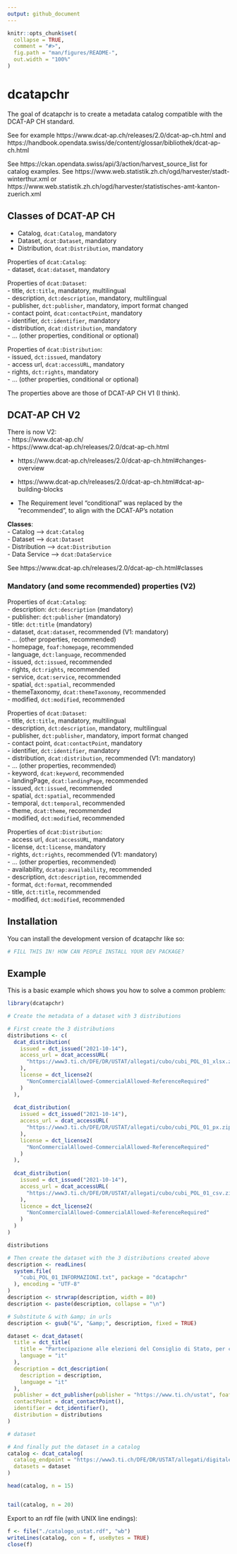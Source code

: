 ```yaml
---
output: github_document
---
```


<!-- README.md is generated from README.Rmd. Please edit that file -->

```r
knitr::opts_chunk$set(
  collapse = TRUE,
  comment = "#>",
  fig.path = "man/figures/README-",
  out.width = "100%"
)
```

# dcatapchr


The goal of dcatapchr is to create a metadata catalog compatible with the 
DCAT-AP CH standard.

See for example https://www.dcat-ap.ch/releases/2.0/dcat-ap-ch.html and https://handbook.opendata.swiss/de/content/glossar/bibliothek/dcat-ap-ch.html  

See https://ckan.opendata.swiss/api/3/action/harvest_source_list for catalog examples. See https://www.web.statistik.zh.ch/ogd/harvester/stadt-winterthur.xml or https://www.web.statistik.zh.ch/ogd/harvester/statistisches-amt-kanton-zuerich.xml  




## Classes of DCAT-AP CH

- Catalog, `dcat:Catalog`, mandatory  
- Dataset, `dcat:Dataset`, mandatory  
- Distribution, `dcat:Distribution`, mandatory  

Properties of `dcat:Catalog`:  
- dataset, `dcat:dataset`, mandatory  


Properties of `dcat:Dataset`:  
- title, `dct:title`, mandatory, multilingual  
- description, `dct:description`, mandatory, multilingual  
- publisher, `dct:publisher`, mandatory, import format changed  
- contact point, `dcat:contactPoint`, mandatory  
- identifier, `dct:identifier`, mandatory  
- distribution, `dcat:distribution`, mandatory  
- ... (other properties, conditional or optional)  



Properties of `dcat:Distribution`:  
- issued, `dct:issued`, mandatory  
- access url, `dcat:accessURL`, mandatory  
- rights, `dct:rights`, mandatory  
- ... (other properties, conditional or optional)  


The properties above are those of DCAT-AP CH V1 (I think).  


## DCAT-AP CH V2

There is now V2:  
- https://www.dcat-ap.ch/  
- https://www.dcat-ap.ch/releases/2.0/dcat-ap-ch.html  

- https://www.dcat-ap.ch/releases/2.0/dcat-ap-ch.html#changes-overview  
- https://www.dcat-ap.ch/releases/2.0/dcat-ap-ch.html#dcat-ap-building-blocks  

- The Requirement level "conditional" was replaced by the "recommended", to align with the DCAT-AP's notation  

**Classes**:  
- Catalog --> `dcat:Catalog`  
- Dataset --> `dcat:Dataset`  
- Distribution --> `dcat:Distribution`  
- Data Service --> `dcat:DataService`  

See https://www.dcat-ap.ch/releases/2.0/dcat-ap-ch.html#classes  

### Mandatory (and some recommended) properties (V2)

Properties of `dcat:Catalog`:  
- description: `dct:description` (mandatory)  
- publisher: `dct:publisher` (mandatory)  
- title: `dct:title` (mandatory)  
- dataset, `dcat:dataset`, recommended (V1: mandatory)  
- ... (other properties, recommended)  
- homepage, `foaf:homepage`, recommended  
- language, `dct:language`, recommended  
- issued, `dct:issued`, recommended  
- rights, `dct:rights`, recommended  
- service, `dcat:service`, recommended  
- spatial, `dct:spatial`, recommended  
- themeTaxonomy, `dcat:themeTaxonomy`, recommended  
- modified, `dct:modified`, recommended  




Properties of `dcat:Dataset`:  
- title, `dct:title`, mandatory, multilingual  
- description, `dct:description`, mandatory, multilingual  
- publisher, `dct:publisher`, mandatory, import format changed  
- contact point, `dcat:contactPoint`, mandatory  
- identifier, `dct:identifier`, mandatory  
- distribution, `dcat:distribution`, recommended (V1: mandatory)  
- ... (other properties, recommended)  
- keyword, `dcat:keyword`, recommended  
- landingPage, `dcat:landingPage`, recommended  
- issued, `dct:issued`, recommended  
- spatial, `dct:spatial`, recommended  
- temporal, `dct:temporal`, recommended  
- theme, `dcat:theme`, recommended  
- modified, `dct:modified`, recommended  



Properties of `dcat:Distribution`:  
- access url, `dcat:accessURL`, mandatory  
- license, `dct:license`, mandatory  
- rights, `dct:rights`, recommended (V1: mandatory)  
- ... (other properties, recommended)  
- availability, `dcatap:availability`, recommended  
- description, `dct:description`, recommended  
- format, `dct:format`, recommended  
- title, `dct:title`, recommended  
- modified, `dct:modified`, recommended  



## Installation

You can install the development version of dcatapchr like so:

``` r
# FILL THIS IN! HOW CAN PEOPLE INSTALL YOUR DEV PACKAGE?
```

## Example

This is a basic example which shows you how to solve a common problem:

```r
library(dcatapchr)

# Create the metadata of a dataset with 3 distributions

# First create the 3 distributions
distributions <- c(
  dcat_distribution(
    issued = dct_issued("2021-10-14"), 
    access_url = dcat_accessURL(
      "https://www3.ti.ch/DFE/DR/USTAT/allegati/cubo/cubi_POL_01_xlsx.zip"
    ), 
    license = dct_license2(
      "NonCommercialAllowed-CommercialAllowed-ReferenceRequired"
    )
  ),
  
  dcat_distribution(
    issued = dct_issued("2021-10-14"), 
    access_url = dcat_accessURL(
      "https://www3.ti.ch/DFE/DR/USTAT/allegati/cubo/cubi_POL_01_px.zip"
    ), 
    license = dct_license2(
      "NonCommercialAllowed-CommercialAllowed-ReferenceRequired"
    )
  ),
  
  dcat_distribution(
    issued = dct_issued("2021-10-14"), 
    access_url = dcat_accessURL(
      "https://www3.ti.ch/DFE/DR/USTAT/allegati/cubo/cubi_POL_01_csv.zip"
    ), 
    licence = dct_license2(
      "NonCommercialAllowed-CommercialAllowed-ReferenceRequired"
    )
  )
)

distributions

# Then create the dataset with the 3 distributions created above
description <- readLines(
  system.file(
    "cubi_POL_01_INFORMAZIONI.txt", package = "dcatapchr"
  ), encoding = "UTF-8"
)
description <- strwrap(description, width = 80)
description <- paste(description, collapse = "\n")

# Substitute & with &amp; in urls
description <- gsub("&", "&amp;", description, fixed = TRUE)

dataset <- dcat_dataset(
  title = dct_title(
    title = "Partecipazione alle elezioni del Consiglio di Stato, per comune, in Ticino, dal 1921 al 2011", 
    language = "it"
  ), 
  description = dct_description(
    description = description, 
    language = "it"
  ), 
  publisher = dct_publisher(publisher = "https://www.ti.ch/ustat", foaf_name = "Ustat"), 
  contactPoint = dcat_contactPoint(), 
  identifier = dct_identifier(),
  distribution = distributions
)

# dataset

# And finally put the dataset in a catalog
catalog <- dcat_catalog(
  catalog_endpoint = "https://www3.ti.ch/DFE/DR/USTAT/allegati/digitale/catalogo_ustat.rdf", 
  datasets = dataset
)

head(catalog, n = 15)


tail(catalog, n = 20)
```

Export to an rdf file (with UNIX line endings):
```r
f <- file("./catalogo_ustat.rdf", "wb")
writeLines(catalog, con = f, useBytes = TRUE)
close(f)
```


